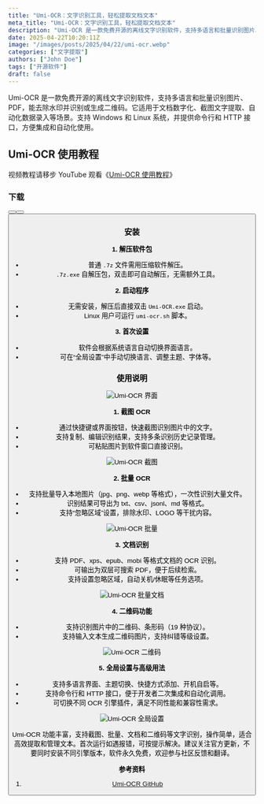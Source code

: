 ```yaml
---
title: "Umi-OCR：文字识别工具，轻松提取文档文本"
meta_title: "Umi-OCR：文字识别工具，轻松提取文档文本"
description: "Umi-OCR 是一款免费开源的离线文字识别软件，支持多语言和批量识别图片、PDF，能去除水印并识别或生成二维码。它适用于文档数字化、截图文字提取、自动化数据录入等场景。支持 Windows 和 Linux 系统，并提供命令行和 HTTP 接口，方便集成和自动化使用。"
date: 2025-04-22T10:20:11Z
image: "/images/posts/2025/04/22/umi-ocr.webp"
categories: ["文字提取"]
authors: ["John Doe"]
tags: ["开源软件"]
draft: false
---
```


Umi-OCR 是一款免费开源的离线文字识别软件，支持多语言和批量识别图片、PDF，能去除水印并识别或生成二维码。它适用于文档数字化、截图文字提取、自动化数据录入等场景。支持 Windows 和 Linux 系统，并提供命令行和 HTTP 接口，方便集成和自动化使用。

## Umi-OCR 使用教程

<Notice type="note">视频教程请移步 YouTube 观看《[Umi-OCR 使用教程](https://youtu.be/jCkAg3s-BMo)》</Notice>

### 下载

<Button label="Umi-OCR 下载" link="https://hiroi-sora.lanzoul.com/s/umi-ocr" style="solid" />
<Button label="Umi-OCR GitHub 下载" link="https://github.com/hiroi-sora/Umi-OCR/releases/latest" style="solid" />
<Button label="Umi-OCR SourceForge 下载" link="https://sourceforge.net/projects/umi-ocr/" style="solid" />

### 安装

**1. 解压软件包**  
- 普通 `.7z` 文件需用压缩软件解压。
- `.7z.exe` 自解压包，双击即可自动解压，无需额外工具。

**2. 启动程序**  
- 无需安装，解压后直接双击 `Umi-OCR.exe` 启动。
- Linux 用户可运行 `umi-ocr.sh` 脚本。

**3. 首次设置**  
- 软件会根据系统语言自动切换界面语言。
- 可在“全局设置”中手动切换语言、调整主题、字体等。

### 使用说明

<Image
   src="/images/posts/2025/04/22/umi-ocr-gui.webp"
   alt="Umi-OCR 界面"
/>

**1. 截图 OCR**

- 通过快捷键或界面按钮，快速截图识别图片中的文字。
- 支持复制、编辑识别结果，支持多条识别历史记录管理。
- 可粘贴图片到软件窗口直接识别。

<Image
   src="/images/posts/2025/04/22/umi-ocr-jie-tu.webp"
   alt="Umi-OCR 截图"
/>

**2. 批量 OCR**

- 支持批量导入本地图片（jpg、png、webp 等格式），一次性识别大量文件。
- 识别结果可导出为 txt、csv、jsonl、md 等格式。
- 支持“忽略区域”设置，排除水印、LOGO 等干扰内容。

<Image
   src="/images/posts/2025/04/22/umi-ocr-pi-liang.webp"
   alt="Umi-OCR 批量"
/>

**3. 文档识别**

- 支持 PDF、xps、epub、mobi 等格式文档的 OCR 识别。
- 可输出为双层可搜索 PDF，便于后续检索。
- 支持设置忽略区域，自动关机/休眠等任务选项。

<Image
   src="/images/posts/2025/04/22/umi-ocr-pi-liang-wen-dang.webp"
   alt="Umi-OCR 批量文档"
/>

**4. 二维码功能**

- 支持识别图片中的二维码、条形码（19 种协议）。
- 支持输入文本生成二维码图片，支持纠错等级设置。

<Image
   src="/images/posts/2025/04/22/umi-ocr-er-wei-ma.webp"
   alt="Umi-OCR 二维码"
/>

**5. 全局设置与高级用法**

- 支持多语言界面、主题切换、快捷方式添加、开机自启等。
- 支持命令行和 HTTP 接口，便于开发者二次集成和自动化调用。
- 可切换不同 OCR 引擎插件，满足不同性能和兼容性需求。

<Image
   src="/images/posts/2025/04/22/umi-ocr-quan-ju-she-zhi.webp"
   alt="Umi-OCR 全局设置"
/>

Umi-OCR 功能丰富，支持截图、批量、文档和二维码等文字识别，操作简单，适合高效提取和管理文本。首次运行如遇报错，可按提示解决。建议关注官方更新，不要同时安装不同引擎版本，软件永久免费，欢迎参与社区反馈和翻译。

**参考资料**

1. [Umi-OCR GitHub][1]

[1]: https://github.com/hiroi-sora/Umi-OCR